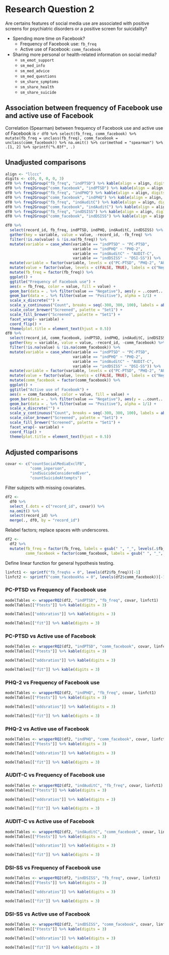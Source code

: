 # Research Question 2

Are certains features of social media use are associated with positive screens for psychiatric disorders or a positive screen for suicidality?

* Spending more time on Facebook?
  * Frequency of Facebook use: `fb_freq`
  * Active use of Facebook: `comm_facebook`
* Sharing more personal or health-related information on social media?
  * `sm_emot_support`
  * `sm_med_info`
  * `sm_med_advice`
  * `sm_med_questions`
  * `sm_share_symptoms`
  * `sm_share_health`
  * `sm_share_suicide`
  
  
## Association between frequency of Facebook use and active use of Facebook

Correlation (Spearman) between frequency of Facebook use and active use of Facebook is
`r df0 %>% select(fb_freq, comm_facebook) %>% mutate(fb_freq = unclass(fb_freq), comm_facebook = unclass(comm_facebook)) %>% na.omit() %>% cor(method = "spearman") %>% .[1, 2] %>% sprintf("%.03f", .)`


## Unadjusted comparisons

```r
align <- "llccc"
digits <- c(0, 0, 0, 0, 3)
df0 %>% freq2Group("fb_freq", "indPTSD") %>% kable(align = align, digits = digits)
df0 %>% freq2Group("comm_facebook", "indPTSD") %>% kable(align = align, digits = digits)
df0 %>% freq2Group("fb_freq", "indPHQ") %>% kable(align = align, digits = digits)
df0 %>% freq2Group("comm_facebook", "indPHQ") %>% kable(align = align, digits = digits)
df0 %>% freq2Group("fb_freq", "indAuditC") %>% kable(align = align, digits = digits)
df0 %>% freq2Group("comm_facebook", "indAuditC") %>% kable(align = align, digits = digits)
df0 %>% freq2Group("fb_freq", "indDSISS") %>% kable(align = align, digits = digits)
df0 %>% freq2Group("comm_facebook", "indDSISS") %>% kable(align = align, digits = digits)
```

```r
df0 %>% 
  select(record_id, fb_freq, indPTSD, indPHQ, indAuditC, indDSISS) %>% 
  gather(key = variable, value = value, -record_id, -fb_freq) %>% 
  filter(!is.na(value) & !is.na(fb_freq)) %>% 
  mutate(variable = case_when(variable == "indPTSD" ~ "PC-PTSD",
                              variable == "indPHQ" ~ "PHQ-2",
                              variable == "indAuditC" ~ "AUDIT-C",
                              variable == "indDSISS" ~ "DSI-SS")) %>% 
  mutate(variable = factor(variable, levels = c("PC-PTSD", "PHQ-2", "AUDIT-C", "DSI-SS"))) %>% 
  mutate(value = factor(value, levels = c(FALSE, TRUE), labels = c("Negative", "Positive"))) %>% 
  mutate(fb_freq = factor(fb_freq)) %>% 
  ggplot() +
  ggtitle("Frequency of Facebook use") +
  aes(x = fb_freq, color = value, fill = value) +
  geom_bar(data = . %>% filter(value == "Negative"), aes(y = ..count.. * (-1)), alpha = 1/1) +
  geom_bar(data = . %>% filter(value == "Positive"), alpha = 1/1) +
  scale_x_discrete("") +
  scale_y_continuous("Count", breaks = seq(-300, 300, 100), labels = abs(seq(-300, 300, 100))) +
  scale_color_brewer("Screened", palette = "Set1") + 
  scale_fill_brewer("Screened", palette = "Set1") + 
  facet_wrap(~ variable) +
  coord_flip() +
  theme(plot.title = element_text(hjust = 0.5))
df0 %>% 
  select(record_id, comm_facebook, indPTSD, indPHQ, indAuditC, indDSISS) %>%
  gather(key = variable, value = value, -record_id, -comm_facebook) %>% 
  filter(!is.na(value) & !is.na(comm_facebook)) %>% 
  mutate(variable = case_when(variable == "indPTSD" ~ "PC-PTSD",
                              variable == "indPHQ" ~ "PHQ-2",
                              variable == "indAuditC" ~ "AUDIT-C",
                              variable == "indDSISS" ~ "DSI-SS")) %>% 
  mutate(variable = factor(variable, levels = c("PC-PTSD", "PHQ-2", "AUDIT-C", "DSI-SS"))) %>% 
  mutate(value = factor(value, levels = c(FALSE, TRUE), labels = c("Negative", "Positive"))) %>% 
  mutate(comm_facebook = factor(comm_facebook)) %>% 
  ggplot() +
  ggtitle("Active use of Facebook") +
  aes(x = comm_facebook, color = value, fill = value) +
  geom_bar(data = . %>% filter(value == "Negative"), aes(y = ..count.. * (-1)), alpha = 1/1) +
  geom_bar(data = . %>% filter(value == "Positive"), alpha = 1/1) +
  scale_x_discrete("") +
  scale_y_continuous("Count", breaks = seq(-300, 300, 100), labels = abs(seq(-300, 300, 100))) +
  scale_color_brewer("Screened", palette = "Set1") + 
  scale_fill_brewer("Screened", palette = "Set1") + 
  facet_wrap(~ variable) +
  coord_flip() +
  theme(plot.title = element_text(hjust = 0.5))
```


## Adjusted comparisons

```r
covar <- c("countSocialMediaExclFB",
           "comm_inperson",
           "indSuicideConsideredEver",
           "countSuicideAttempts")
```

Filter subjects with missing covariates.

```r
df2 <-
  df0 %>% 
  select_(.dots = c("record_id", covar)) %>% 
  na.omit() %>% 
  select(record_id) %>% 
  merge(., df0, by = "record_id")
```

Relabel factors; replace spaces with underscores.

```r
df2 <-
  df2 %>% 
  mutate(fb_freq = factor(fb_freq, labels = gsub(" ", "_", levels(.$fb_freq))),
         comm_facebook = factor(comm_facebook, labels = gsub(" ", "_", levels(.$comm_facebook))))
```

Define linear function for general hypothesis testing.

```r
linfct1 <- sprintf("fb_freq%s = 0", levels(df2$fb_freq))[-1]
linfct2 <- sprintf("comm_facebook%s = 0", levels(df2$comm_facebook))[-1]
```


### PC-PTSD vs Frequency of Facebook use

```r
modelTables <- wrapperRQ2(df2, "indPTSD", "fb_freq", covar, linfct1)
modelTables[["Ftests"]] %>% kable(digits = 3)
```

\newline

```r
modelTables[["oddsratios"]] %>% kable(digits = 3)
```

\newline

```r
modelTables[["fit"]] %>% kable(digits = 3)
```


### PC-PTSD vs Active use of Facebook

```r
modelTables <- wrapperRQ2(df2, "indPTSD", "comm_facebook", covar, linfct2)
modelTables[["Ftests"]] %>% kable(digits = 3)
```

\newline

```r
modelTables[["oddsratios"]] %>% kable(digits = 3)
```

\newline

```r
modelTables[["fit"]] %>% kable(digits = 3)
```


### PHQ-2 vs Frequency of Facebook use

```r
modelTables <- wrapperRQ2(df2, "indPHQ", "fb_freq", covar, linfct1)
modelTables[["Ftests"]] %>% kable(digits = 3)
```

\newline

```r
modelTables[["oddsratios"]] %>% kable(digits = 3)
```

\newline

```r
modelTables[["fit"]] %>% kable(digits = 3)
```


### PHQ-2 vs Active use of Facebook

```r
modelTables <- wrapperRQ2(df2, "indPHQ", "comm_facebook", covar, linfct2)
modelTables[["Ftests"]] %>% kable(digits = 3)
```

\newline

```r
modelTables[["oddsratios"]] %>% kable(digits = 3)
```

\newline

```r
modelTables[["fit"]] %>% kable(digits = 3)
```


### AUDIT-C vs Frequency of Facebook use

```r
modelTables <- wrapperRQ2(df2, "indAuditC", "fb_freq", covar, linfct1)
modelTables[["Ftests"]] %>% kable(digits = 3)
```

\newline

```r
modelTables[["oddsratios"]] %>% kable(digits = 3)
```

\newline

```r
modelTables[["fit"]] %>% kable(digits = 3)
```


### AUDIT-C vs Active use of Facebook

```r
modelTables <- wrapperRQ2(df2, "indAuditC", "comm_facebook", covar, linfct2)
modelTables[["Ftests"]] %>% kable(digits = 3)
```

\newline

```r
modelTables[["oddsratios"]] %>% kable(digits = 3)
```

\newline

```r
modelTables[["fit"]] %>% kable(digits = 3)
```


### DSI-SS vs Frequency of Facebook use

```r
modelTables <- wrapperRQ2(df2, "indDSISS", "fb_freq", covar, linfct1)
modelTables[["Ftests"]] %>% kable(digits = 3)
```

\newline

```r
modelTables[["oddsratios"]] %>% kable(digits = 3)
```

\newline

```r
modelTables[["fit"]] %>% kable(digits = 3)
```


### DSI-SS vs Active use of Facebook

```r
modelTables <- wrapperRQ2(df2, "indDSISS", "comm_facebook", covar, linfct2)
modelTables[["Ftests"]] %>% kable(digits = 3)
```

\newline

```r
modelTables[["oddsratios"]] %>% kable(digits = 3)
```

\newline

```r
modelTables[["fit"]] %>% kable(digits = 3)
```

